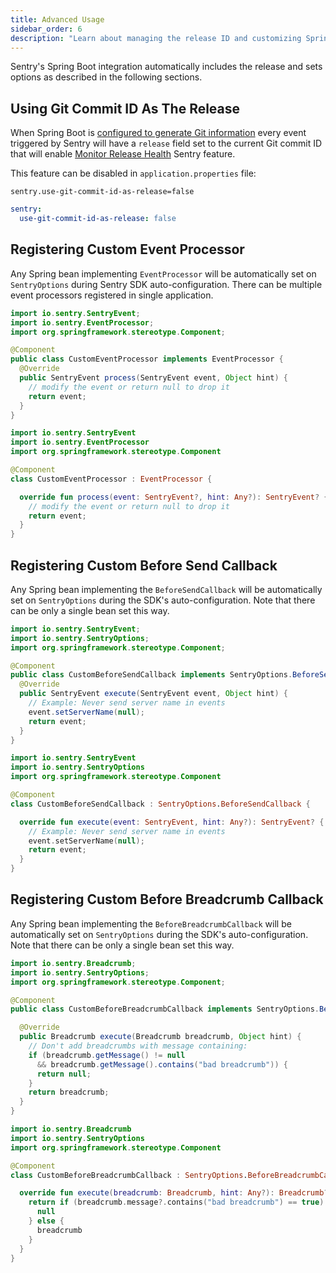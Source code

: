 ```yaml
---
title: Advanced Usage
sidebar_order: 6
description: "Learn about managing the release ID and customizing Spring Boot to your organization's needs."
---
```


Sentry's Spring Boot integration automatically includes the release and sets options as described in the following sections.

## Using Git Commit ID As The Release

When Spring Boot is [configured to generate Git information](https://docs.spring.io/spring-boot/docs/current/reference/html/howto.html#howto-git-info) every event triggered by Sentry will have a `release` field set to the current Git commit ID that will enable [Monitor Release Health](/product/releases/health/) Sentry feature.

This feature can be disabled in `application.properties` file:

```properties {filename:application.properties}
sentry.use-git-commit-id-as-release=false
```

```yaml {filename:application.yml}
sentry:
  use-git-commit-id-as-release: false
```

## Registering Custom Event Processor

Any Spring bean implementing `EventProcessor` will be automatically set on `SentryOptions` during Sentry SDK auto-configuration. There can be multiple event processors registered in single application.

```java
import io.sentry.SentryEvent;
import io.sentry.EventProcessor;
import org.springframework.stereotype.Component;

@Component
public class CustomEventProcessor implements EventProcessor {
  @Override
  public SentryEvent process(SentryEvent event, Object hint) {
    // modify the event or return null to drop it
    return event;
  }
}
```

```kotlin
import io.sentry.SentryEvent
import io.sentry.EventProcessor
import org.springframework.stereotype.Component

@Component
class CustomEventProcessor : EventProcessor {

  override fun process(event: SentryEvent?, hint: Any?): SentryEvent? {
    // modify the event or return null to drop it
    return event;
  }
}
```

## Registering Custom Before Send Callback

Any Spring bean implementing the `BeforeSendCallback` will be automatically set on `SentryOptions` during the SDK's auto-configuration. Note that there can be only a single bean set this way.

```java
import io.sentry.SentryEvent;
import io.sentry.SentryOptions;
import org.springframework.stereotype.Component;

@Component
public class CustomBeforeSendCallback implements SentryOptions.BeforeSendCallback {
  @Override
  public SentryEvent execute(SentryEvent event, Object hint) {
    // Example: Never send server name in events
    event.setServerName(null);
    return event;
  }
}
```

```kotlin
import io.sentry.SentryEvent
import io.sentry.SentryOptions
import org.springframework.stereotype.Component

@Component
class CustomBeforeSendCallback : SentryOptions.BeforeSendCallback {

  override fun execute(event: SentryEvent, hint: Any?): SentryEvent? {
    // Example: Never send server name in events
    event.setServerName(null);
    return event;
  }
}
```

## Registering Custom Before Breadcrumb Callback

Any Spring bean implementing the `BeforeBreadcrumbCallback` will be automatically set on `SentryOptions` during the SDK's auto-configuration. Note that there can be only a single bean set this way.

```java
import io.sentry.Breadcrumb;
import io.sentry.SentryOptions;
import org.springframework.stereotype.Component;

@Component
public class CustomBeforeBreadcrumbCallback implements SentryOptions.BeforeBreadcrumbCallback {

  @Override
  public Breadcrumb execute(Breadcrumb breadcrumb, Object hint) {
    // Don't add breadcrumbs with message containing:
    if (breadcrumb.getMessage() != null
      && breadcrumb.getMessage().contains("bad breadcrumb")) {
      return null;
    }
    return breadcrumb;
  }
}
```

```kotlin
import io.sentry.Breadcrumb
import io.sentry.SentryOptions
import org.springframework.stereotype.Component

@Component
class CustomBeforeBreadcrumbCallback : SentryOptions.BeforeBreadcrumbCallback {

  override fun execute(breadcrumb: Breadcrumb, hint: Any?): Breadcrumb? {
    return if (breadcrumb.message?.contains("bad breadcrumb") == true) {
      null
    } else {
      breadcrumb
    }
  }
}
```
